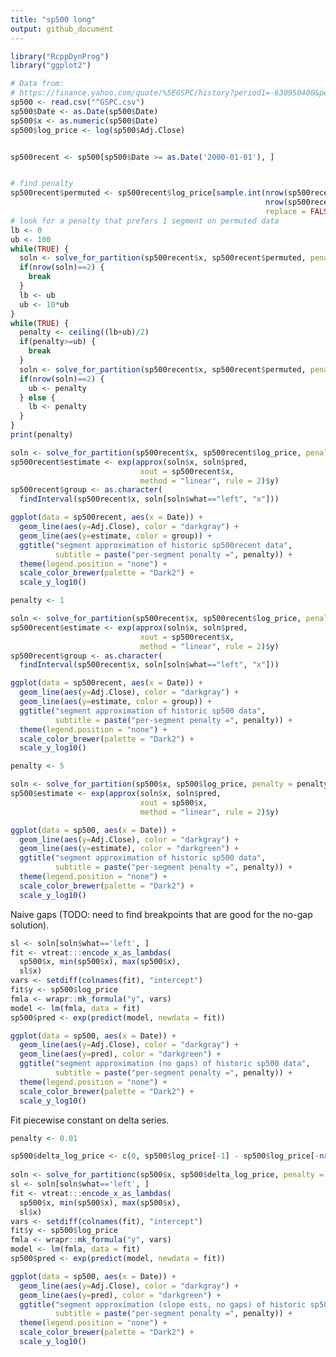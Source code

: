 ```yaml
---
title: "sp500 long"
output: github_document
---
```


```r
library("RcppDynProg")
library("ggplot2")

# Data from: 
# https://finance.yahoo.com/quote/%5EGSPC/history?period1=-630950400&period2=1546416000&interval=1d&filter=history&frequency=1d
sp500 <- read.csv("^GSPC.csv")
sp500$Date <- as.Date(sp500$Date)
sp500$x <- as.numeric(sp500$Date)
sp500$log_price <- log(sp500$Adj.Close)


sp500recent <- sp500[sp500$Date >= as.Date('2000-01-01'), ]


# find penalty
sp500recent$permuted <- sp500recent$log_price[sample.int(nrow(sp500recent), 
                                                         nrow(sp500recent), 
                                                         replace = FALSE)]
# look for a penalty that prefers 1 segment on permuted data
lb <- 0
ub <- 100
while(TRUE) {
  soln <- solve_for_partition(sp500recent$x, sp500recent$permuted, penalty = ub, max_k = 3)
  if(nrow(soln)==2) {
    break
  }
  lb <- ub
  ub <- 10*ub
}
while(TRUE) {
  penalty <- ceiling((lb+ub)/2)
  if(penalty>=ub) {
    break
  }
  soln <- solve_for_partition(sp500recent$x, sp500recent$permuted, penalty = penalty, max_k = 3)
  if(nrow(soln)==2) {
    ub <- penalty
  } else {
    lb <- penalty
  }
}
print(penalty)

soln <- solve_for_partition(sp500recent$x, sp500recent$log_price, penalty = penalty)
sp500recent$estimate <- exp(approx(soln$x, soln$pred, 
                             xout = sp500recent$x, 
                             method = "linear", rule = 2)$y)
sp500recent$group <- as.character(
  findInterval(sp500recent$x, soln[soln$what=="left", "x"]))

ggplot(data = sp500recent, aes(x = Date)) +
  geom_line(aes(y=Adj.Close), color = "darkgray") +
  geom_line(aes(y=estimate, color = group)) +
  ggtitle("segment approximation of historic sp500recent data",
          subtitle = paste("per-segment penalty =", penalty)) +
  theme(legend.position = "none") +
  scale_color_brewer(palette = "Dark2") +
  scale_y_log10()
```

```r
penalty <- 1

soln <- solve_for_partition(sp500recent$x, sp500recent$log_price, penalty = penalty)
sp500recent$estimate <- exp(approx(soln$x, soln$pred, 
                             xout = sp500recent$x, 
                             method = "linear", rule = 2)$y)
sp500recent$group <- as.character(
  findInterval(sp500recent$x, soln[soln$what=="left", "x"]))

ggplot(data = sp500recent, aes(x = Date)) +
  geom_line(aes(y=Adj.Close), color = "darkgray") +
  geom_line(aes(y=estimate, color = group)) +
  ggtitle("segment approximation of historic sp500 data",
          subtitle = paste("per-segment penalty =", penalty)) +
  theme(legend.position = "none") +
  scale_color_brewer(palette = "Dark2") +
  scale_y_log10()
```

```r
penalty <- 5

soln <- solve_for_partition(sp500$x, sp500$log_price, penalty = penalty)
sp500$estimate <- exp(approx(soln$x, soln$pred, 
                             xout = sp500$x, 
                             method = "linear", rule = 2)$y)

ggplot(data = sp500, aes(x = Date)) +
  geom_line(aes(y=Adj.Close), color = "darkgray") +
  geom_line(aes(y=estimate), color = "darkgreen") +
  ggtitle("segment approximation of historic sp500 data",
          subtitle = paste("per-segment penalty =", penalty)) +
  theme(legend.position = "none") +
  scale_color_brewer(palette = "Dark2") +
  scale_y_log10()
```

Naive gaps (TODO: need to find breakpoints that are good for the no-gap solution).

```r
sl <- soln[soln$what=='left', ]
fit <- vtreat:::encode_x_as_lambdas(
  sp500$x, min(sp500$x), max(sp500$x),
  sl$x)
vars <- setdiff(colnames(fit), "intercept")
fit$y <- sp500$log_price
fmla <- wrapr::mk_formula("y", vars)
model <- lm(fmla, data = fit)
sp500$pred <- exp(predict(model, newdata = fit))

ggplot(data = sp500, aes(x = Date)) +
  geom_line(aes(y=Adj.Close), color = "darkgray") +
  geom_line(aes(y=pred), color = "darkgreen") +
  ggtitle("segment approximation (no gaps) of historic sp500 data",
          subtitle = paste("per-segment penalty =", penalty)) +
  theme(legend.position = "none") +
  scale_color_brewer(palette = "Dark2") +
  scale_y_log10()
```

Fit piecewise constant on delta series.

```r
penalty <- 0.01

sp500$delta_log_price <- c(0, sp500$log_price[-1] - sp500$log_price[-nrow(sp500)])
  
soln <- solve_for_partitionc(sp500$x, sp500$delta_log_price, penalty = penalty)
sl <- soln[soln$what=='left', ]
fit <- vtreat:::encode_x_as_lambdas(
  sp500$x, min(sp500$x), max(sp500$x),
  sl$x)
vars <- setdiff(colnames(fit), "intercept")
fit$y <- sp500$log_price
fmla <- wrapr::mk_formula("y", vars)
model <- lm(fmla, data = fit)
sp500$pred <- exp(predict(model, newdata = fit))

ggplot(data = sp500, aes(x = Date)) +
  geom_line(aes(y=Adj.Close), color = "darkgray") +
  geom_line(aes(y=pred), color = "darkgreen") +
  ggtitle("segment approximation (slope ests, no gaps) of historic sp500 data",
          subtitle = paste("per-segment penalty =", penalty)) +
  theme(legend.position = "none") +
  scale_color_brewer(palette = "Dark2") +
  scale_y_log10()
```
